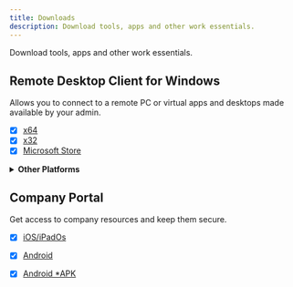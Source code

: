 ```yaml
---
title: Downloads
description: Download tools, apps and other work essentials.
---
```




Download tools, apps and other work essentials.

## Remote Desktop Client for Windows

<CloudPC className="logoCard" />

Allows you to connect to a remote PC or virtual apps and desktops made available by your admin.

- [x] [x64](https://go.microsoft.com/fwlink/?linkid=2068602)
- [x] [x32](https://go.microsoft.com/fwlink/?linkid=2098960)
- [x] [Microsoft Store](https://apps.microsoft.com/detail/9WZDNCRFJ3PS?hl=en-us&gl=PH&ocid=pdpshare)

<details>
<summary><b>Other Platforms</b></summary>

- [x] [macOS](https://itunes.apple.com/app/microsoft-remote-desktop/id1295203466?mt=12)
- [x] [iOS/iPadOS](https://aka.ms/rdios)
- [x] [Android](https://play.google.com/store/apps/details?id=com.microsoft.rdc.androidx)

</details>

## Company Portal

Get access to company resources and keep them secure.

- [x] [iOS/iPadOs](https://apps.apple.com/app/intune-company-portal/id719171358)
- [x] [Android](https://play.google.com/store/apps/details?id=com.microsoft.windowsintune.companyportal&hl=en)
- [x] [Android \*APK](https://download.microsoft.com/download/5/8/5/5854FA0B-A11F-4810-AEFE-B6F3C4FA0CC2/com.microsoft.windowsintune.companyportal.apk)


<!-- 
<Columns className='item margin-bottom-lg' >
<Column className="text--left item  padding--sm">
  <Card
    shadow="tl"
    style={{ border: "1.5px solid var(--ifm-color-primary)", height: "100%" }}
  >
    <CardHeader className="padding-top--lg" style={{ color: "white" }}>
      <div className="avatar">
        <img className="logoCard" src="/img/logo/cloud-pc.svg" />
        <div className="avatar__intro">
          <div className="avatar__name">Windows365</div>
          <span className="avatar__subtitle">
            Allows you to connect to a remote PC or virtual apps and desktops
            made available by your admin.
          </span>
        </div>
      </div>
    </CardHeader>
    <CardFooter
      style={{ backgroundColor: "rgb(33 126 209)", color: "black" }}
      className="text--center"
    >
      <div className="button-group button-md button-group--block">
        <button className="button button--success">Like</button>
        <button className="button button--warning">Comment</button>
        <button className="button button--danger">Share</button>
      </div>
    </CardFooter>
  </Card>
</Column>

<Column  className='text--left item  padding--sm'>
<Card shadow='tl'  style={{border: '1.5px solid var(--ifm-color-primary)', height:'100%'}}>
<CardHeader
      className='padding-top--lg'
      style={{ color:'white'}}
    >
      <div className='avatar'>
        <img
          className='logoCard' 
          src='/img/logo/cloud-pc.svg'
        />
        <div className='avatar__intro'>
          <div className='avatar__name'>Windows365</div>
          <span className='avatar__subtitle'>
            Allows you to connect to a remote PC or virtual apps and desktops made available by your admin.
          </span>
        </div>
      </div>
</CardHeader>
<CardFooter style={{ backgroundColor: 'rgb(33 126 209)' , color:'black'}} className='text--center'> 
      <div className='button-group button-md button-group--block'>
        <button className='button button--success'>Like</button>
        <button className='button button--warning'>Comment</button>
        <button className='button button--danger'>Share</button>
      </div>
    </CardFooter> 
  </Card>
</Column>
</Columns> -->
